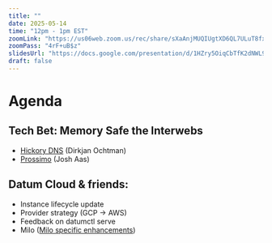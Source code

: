 ```yaml
---
title: ""
date: 2025-05-14
time: "12pm - 1pm EST"
zoomLink: "https://us06web.zoom.us/rec/share/sXaAnjMUQIUgtXD6QL7ULuT8fx6ktY2j-nGKlJovidaKb_rZGFnV8kcjlq0ZCfdY.itG4GWXGvulK5HSn"
zoomPass: "4rF+uB$z"
slidesUrl: "https://docs.google.com/presentation/d/1HZry5OiqCbTfK2dNWL9vIOdByoriejiHxuG7lf1_SS8/edit?usp=sharing"
draft: false
---
```


# Agenda
## Tech Bet: Memory Safe the Interwebs
- [Hickory DNS](https://hickory-dns.org/about/) (Dirkjan Ochtman)
- [Prossimo](https://www.memorysafety.org/) (Josh Aas)
## Datum Cloud & friends:
- Instance lifecycle update
- Provider strategy (GCP -> AWS)
- Feedback on datumctl serve
- Milo ([Milo specific enhancements](https://github.com/orgs/datum-cloud/projects/22/views/9))
